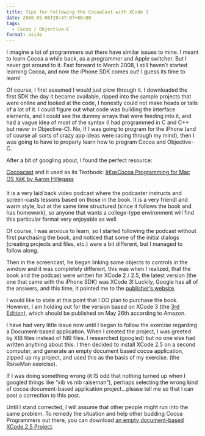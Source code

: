 ```yaml
---
title: Tips for Following the CocoaCast with XCode 3
date: 2008-05-06T20:47:07+00:00
tags:
  - Cocoa / Objective-C
format: aside
---
```

I imagine a lot of programmers out there have similar issues to mine. I meant to learn Cocoa a while back, as a programmer and Apple switcher. But I never got around to it. Fast forward to March 2008, I still haven&#8217;t started learning Cocoa, and now the iPhone SDK comes out! I guess its time to learn!

Of course, I first assumed I would just plow through it. I downloaded the first SDK the day it became available, ripped into the sample projects that were online and looked at the code, I honestly could not make heads or tails of a lot of it. I could figure out what code was building the interface elements, and I could see the dummy arrays that were feeding into it, and had a vague idea of most of the syntax (I had programmed in C and C++ but never in Objective-C). No, If I was going to program for the iPhone (and of course all sorts of crazy app ideas were racing through my mind), then I was going to have to properly learn how to program Cocoa and Objective-C.

After a bit of googling about, I found the perfect resource:

[Cocoacast](http://www.cocoacast.com/) and it used as its Textbook: [â€œCocoa Programming for Mac OS Xâ€ by Aaron Hillegass](http://www.amazon.com/Cocoa-Programming-Mac-OS-2nd/dp/0321213149)

It is a very laid back video podcast where the podcaster instructs and screen-casts lessons based on those in the book. It is a very friendl and warm style, but at the same time structured (since it follows the book and has homework), so anyone that wants a college-type environment will find this particular format very enjoyable as well.

Of course, I was anxious to learn, so I started following the podcast without first purchasing the book, and noticed that some of the initial dialogs (creating projects and files, etc.) were a bit different, but I managed to follow along.

Then in the screencast, he began linking some objects to controls in the window and it was completely different, this was when I realized, that the book and the podcast were written for XCode 2 / 2.5, the latest version (the one that came with the iPhone SDK) was XCode 3! Luckily, Google has all of the answers, and this time, it pointed me to the [publisher&#8217;s website](http://www.bignerdranch.com/products/cocoa1.shtml).

I would like to state at this point that I DO plan to purchase the book. However, I am holding out for the version based on XCode 3 (the [3rd Edition](http://www.amazon.com/Cocoa-Programming-Mac-OS-3rd/dp/0321503619)), which should be published on May 26th according to Amazon.

I have had very little issue now until I began to follow the exercise regarding a Document-based application. When I created the project, I was greeted by XIB files instead of NIB files. I researched (googled) but no one else had written anything about this. I then decided to install XCode 2.5 on a second computer, and generate an empty document based cocoa application, zipped up my project, and used this as the basis of my exercise. (the RaiseMan exercise).

If I was doing something wrong (it IS odd that nothing turned up when I googled things like &#8220;xib vs nib raiseman&#8221;), perhaps selecting the wrong kind of cocoa document-based application project&#8230;please tell me so that I can post a correction to this post.

Until I stand corrected, I will assume that other people might run into the same problem. To remedy the situation and help other budding Cocoa Programmers out there, you can download [an empty document-based XCode 2.5 Project](http://www.elliotbetancourt.com/wp-content/uploads/RaiseMan.zip).
